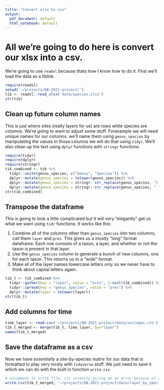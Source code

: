 ```yaml
---
title: "Convert xlsx to csv"
output:
  pdf_document: default
  html_notebook: default
---
```


# All we're going to do here is convert our xlsx into a csv.

We're going to use `readxl` because thats how I know how to do it. First we'll load the data as a tibble.

```r
require(readxl)
setwd('~/projects/QB-2021-project/')
tib <- readxl::read_xlsx('data/species.xlsx')
str(tib)
```

## Clean up future column names

This is just where sites (really layers for us) are rows while species are columns. We're going to want to adjust some stuff. Forexample we will need unique names for our columns. we'll name them using `genus_species` by manipulating the values in those columns we will do that using `tidyr`. We'll also clean up the text using `dplyr` functions with `stringr` functions.

```r
require(tidyr)
require(dplyr)
require(stringr)
tib_combined <- tib %>%
  tidyr::unite(genus_species, c("Genus", "Species")) %>%
  dplyr::mutate(genus_species = tolower(genus_species)) %>%
  dplyr::mutate(genus_species = stringr::str_replace(genus_species, "[.]", "")) %>%
  dplyr::mutate(genus_species = stringr::str_replace(genus_species, " ", "_"))
str(tib_combined)
```
## Transpose the dataframe

This is going to look a little complicated but it will very "elegantly" get us what we want using `tidr` functions. It works like this:

1. Combine all of the columns other than `genus_species` into two columns, call them `layer` and `pres`. This gives us a mostly "long" format dataframe. Each row consists of a taxon, a layer, and whether or not the taxon is present in that layer.
1. Use the `genus_species` column to generate a bunch of new columns, one for each taxon. This returns us to a "wide" format.
1. Make all of the layer names lowercase letters only so we never have to think about capital letters again.

```r
tib_t <- tib_combined %>%
  tidyr::gather(key = "layer", value = "pres", 2:ncol(tib_combined)) %>% 
  tidyr::spread(key = "genus_species", value = "pres") %>%
  dplyr::mutate(layer = tolower(layer))
str(tib_t)
```
## Add columns for time
```r
time_layer <- read.csv('~/projects/QB-2021-project/data/unitages.csv')
tib_t_merged <- merge(tib_t, time_layer, by="layer")
names(tib_t_merged)
```

## Save the dataframe as a csv

Now we have *essentially* a site-by-species matrix for our data that is formatted to play very nicely with `tidyverse` stuff. We just need to save it which we can do with the built in function `write.csv`.

```r
# uncomment to write file, its curently giving me an error because of working dir or something
write.csv(tib_t_merged, '~/projects/QB-2021-project/data/layer_by_species.csv', row.names = FALSE)
```